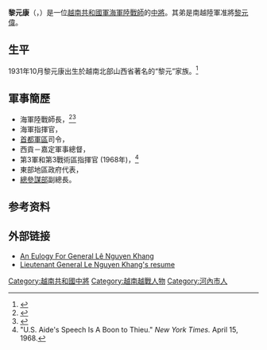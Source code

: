 {{Infobox officeholder
| name = 黎元康
| rank = 中將
| image = General_Lê_Nguyên_Khang.jpg
}}

'''黎元康'''（{{lang-vi|'''Lê Nguyên Khang'''}}，{{bd|1931年|6月11日|1996年|11月12日|catIdx=Lê}}）是一位[[越南共和國軍|越南共和國軍]][[越南共和國海軍陸戰師|海軍陸戰師]]的[[中將|中將]]。其弟是南越陸軍准將[[黎元偉|黎元偉]]。

== 生平 ==
1931年10月黎元康出生於越南北部山西省著名的“黎元”家族。<ref>{{Cite web|title=Trung Tướng Lê Nguyên Khang|url=https://nguyentin.tripod.com/lnkhang-u.htm|access-date=2022-05-04|work=nguyentin.tripod.com|archive-date=2015-07-03|archive-url=https://web.archive.org/web/20150703172453/http://nguyentin.tripod.com/lnkhang-u.htm}}</ref>

==軍事簡歷==
*海軍陸戰師長，<ref>{{Cite book|title=U.S. MARINES IN VIETNAM: THE WAR THAT WOULD NOT END 1971-1973|last=U.S. Marines|url=https://www.marines.mil/Portals/1/Publications/U.S.%20Marines%20in%20Vietnam%20The%20war%20that%20would%20not%20end%201971-1973%20PCN%2019000311200_2.pdf|access-date=2022-05-04|archive-date=2022-05-04|archive-url=https://web.archive.org/web/20220504050043/https://www.marines.mil/Portals/1/Publications/U.S.%20Marines%20in%20Vietnam%20The%20war%20that%20would%20not%20end%201971-1973%20PCN%2019000311200_2.pdf}}</ref><ref>{{Cite web|title=BC TQLC VN|url=http://tqlcvn.org/chiensu/cs-bc-tqlc-vn.htm|access-date=2022-05-04|work=tqlcvn.org}}</ref>
*海軍指揮官，
*[[越南共和國首都軍區|首都軍區]]司令，
*西貢－嘉定軍事總督，
*第3軍和第3戰術區指揮官 (1968年)，<ref name="Aide">"U.S. Aide's Speech Is A Boon to Thieu." ''New York Times.'' April 15, 1968.</ref>
*東部地區政府代表，
*[[越南共和國軍總參謀部|總參謀部]]副總長。

==参考资料==
{{reflist}}

==外部链接==
*[http://www.generalhieu.com/lnkhang.htm An Eulogy For General Lê Nguyen Khang]{{Wayback|url=http://www.generalhieu.com/lnkhang.htm |date=20150924021411 }}
*[http://members.tripod.com/~nguyentin/lnkhang2-2.htm Lieutenant General Le Nguyen Khang's resume]

{{越南共和國中將}}
{{越南共和國軍}}
{{DEFAULTSORT:Lê}}
[[Category:越南共和國中將|Category:越南共和國中將]]
[[Category:越南越戰人物|Category:越南越戰人物]]
[[Category:河內市人|Category:河內市人]]